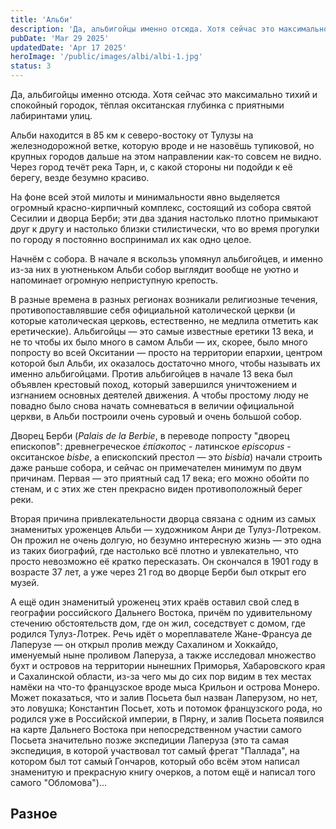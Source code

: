 ```yaml
---
title: 'Альби'
description: 'Да, альбигойцы именно отсюда. Хотя сейчас это максимально тихий и спокойный городок, тёплая окситанская глубинка с приятными лабиринтами улиц.'
pubDate: 'Mar 29 2025'
updatedDate: 'Apr 17 2025'
heroImage: '/public/images/albi/albi-1.jpg'
status: 3
---
```


Да, альбигойцы именно отсюда. Хотя сейчас это максимально тихий и спокойный городок, тёплая окситанская глубинка с приятными 
лабиринтами улиц.

<BasicImage framed src="/images/albi/cute-1.jpg" showalt alt="Мило" />

<BasicImage framed src="/images/albi/cute-2.jpg" showalt alt="Мило" />

<BasicImage framed src="/images/albi/cute-3.jpg" showalt alt="Очень мило" />

<BasicImage framed src="/images/albi/cute-4a.jpg" showalt alt="У вас даже гидроэлектростанция милая!" />

Альби находится в 85 км к северо-востоку от Тулузы на железнодорожной ветке, которую вроде и не назовёшь тупиковой, но крупных 
городов дальше на этом направлении как-то совсем не видно. Через город течёт река Тарн, и, с какой стороны ни подойди к её берегу, 
везде безумно красиво.

<BasicImage framed src="/images/albi/river-1a.jpg" showalt alt="Берег левый" />

<BasicImage framed src="/images/albi/river-2.jpg" showalt alt="Берег правый" />

<BasicImage framed src="/images/albi/river-3.jpg" showalt alt="Мост" />

На фоне всей этой милоты и минимальности явно выделяется огромный красно-кирпичный комплекс, состоящий из собора святой Сесилии и 
дворца Берби; эти два здания настолько плотно примыкают друг к другу и настолько близки стилистически, что во время прогулки по 
городу я постоянно воспринимал их как одно целое.

<BasicImage framed src="/images/albi/complex-1.jpg" showalt 
alt="Собор святой Сесилии и дворец Берби с моста через Тарн" />

Начнём с собора. В начале я вскользь упомянул альбигойцев, и именно из-за них в уютненьком Альби собор выглядит вообще не уютно и 
напоминает огромную неприступную крепость.

В разные времена в разных регионах возникали религиозные течения, противопоставлявшие себя официальной католической церкви (и 
которые католическая церковь, естественно, не медлила отметить как еретические). Альбигойцы — это самые известные еретики 13 века, 
и не то чтобы их было много в самом Альби — их, скорее, было много попросту во всей Окситании — просто на территории епархии, 
центром которой был Альби, их оказалось достаточно много, чтобы называть их именно альбигойцами. Против альбигойцев в начале 
13 века был объявлен крестовый поход, который завершился уничтожением и изгнанием основных деятелей движения. А чтобы простому люду 
не повадно было снова начать сомневаться в величии официальной церкви, в Альби построили очень суровый и очень большой собор.

<BasicImage framed src="/images/albi/basilica-1a.jpg" showalt 
alt="Колокольня даже выше, чем у базилики Сен-Сернен в Тулузе: здесь 78 метров, а в Тулузе 65 метров" />

<BasicImage framed src="/images/albi/basilica-2.jpg" showalt 
alt="Рядом — арки, оставшиеся от относительно скромного собора, который был здесь до крестового похода" />

<BasicImage framed src="/images/albi/basilica-3.jpg" showalt 
alt="Внутри — Страшный суд, 15 метров на 15 метров с проёмом посередине. Действительно страшно" />

<BasicImage framed src="/images/albi/basilica-4.jpg" showalt 
alt="Меня поразило оформление этой стены — рисунок кажется удивительно современным" />

Дворец Берби (*Palais de la Berbie*, в переводе попросту "дворец епископов": древнегреческое *ἐπίσκοπος* - 
латинское *episcopus* - окситанское *bisbe*, а епископский престол — это *bisbia*) 
начали строить даже раньше собора, 
и сейчас он примечателен минимум по двум причинам. Первая — это приятный сад 17 века; его можно обойти по стенам, и с этих же стен 
прекрасно виден противоположный берег реки.

<BasicImage framed src="/images/albi/garden-1a.jpg" showalt 
alt="Уже во внутреннем дворе, но к саду ещё предстоит спуститься" />

<BasicImage framed src="/images/albi/garden-2a.jpg" showalt 
alt="Однако совсем вниз спуститься не получится — можно лишь пронаблюдать геометрию со стен, окружающих сад" />

<BasicImage framed src="/images/albi/garden-3.jpg" showalt alt="Вот так выглядит проход по стенам" />

<BasicImage framed src="/images/albi/garden-4.jpg" showalt 
alt="Даже если бы сад по какой-то причине оказался в запустении, пройтись по стенам всё равно было бы интересно" />

Вторая причина привлекательности дворца связана с одним из самых знаменитых уроженцев Альби — художником Анри де Тулуз-Лотреком. 
Он прожил не очень долгую, но безумно интересную жизнь — это одна из таких биографий, где настолько всё плотно и увлекательно, что 
просто невозможно её кратко пересказать. Он скончался в 1901 году в возрасте 37 лет, а уже через 21 год во дворце Берби был открыт 
его музей.

<BasicImage framed src="/images/albi/lautrec-1.jpg" showalt 
alt="Весь спектр праздности Монмартра на плакатах и рисунках Тулуз-Лотрека" />

<BasicImage framed src="/images/albi/lautrec-2a.jpg" showalt alt="Вход в музей" />

<BasicImage framed src="/images/albi/lautrec-3.jpg" showalt alt="Приятнейший закоулок совсем неподалёку от дворца Берби" />

А ещё один знаменитый уроженец этих краёв оставил свой след в географии российского Дальнего Востока, причём по удивительному 
стечению обстоятельств дом, где он жил, соседствует с домом, где родился Тулуз-Лотрек.
Речь идёт о мореплавателе 
Жане-Франсуа де Лаперузе — он открыл пролив между Сахалином и Хоккайдо, именуемый ныне проливом Лаперуза, а также исследовал 
множество бухт и островов на территории нынешних Приморья, Хабаровского края и Сахалинской области, из-за чего мы до сих пор 
видим в тех местах намёки на что-то французское вроде мыса Крильон и острова Монеро. Может показаться, что и залив Посьета 
был назван Лаперузом, но нет, это ловушка; Константин Посьет, хоть и потомок французского рода, но родился уже в Российской 
империи, в Пярну, и залив Посьета появился на карте Дальнего Востока при непосредственном участии самого Посьета 
значительно позже экспедиции Лаперуза (это та самая экспедиция, в которой участвовал тот самый фрегат "Паллада", на котором 
был тот самый Гончаров, который обо всём этом написал знаменитую и прекрасную книгу очерков, а потом ещё и написал того самого 
"Обломова")...

<BasicImage framed src="/images/albi/laperouse.jpg" showalt alt="Памятник Лаперузу в Альби" />

## Разное

<BasicImage framed src="/images/albi/other-1.jpg" showalt 
alt="Пока вы смотрите на то, как мы ремонтируем мост, мы вам расскажем его историю... в комиксах!" />

<BasicImage framed src="/images/albi/other-2a.jpg" showalt 
alt="Другой стиль, другая эпоха, но кирпич всё тот же" />